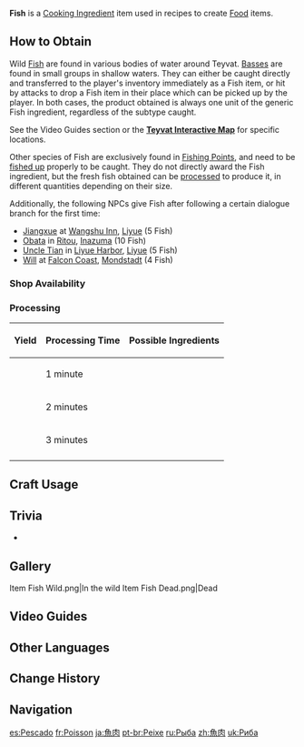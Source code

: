 {{About|the item|the Game System|Fishing}}
{{Item Infobox
|id          = 100084
|image       = Item Fish.png
|type        = Cooking Ingredients
|invCategory = Materials
|description = A fresh fillet of fish. Handled properly, it can make a rich dish.
|quality     = 1
|source1     = Dropped by
*[[Black-Back Bass]]
*[[Blue-Fin Bass]]
*[[Golden Bass]]
|source2     = {{Sold By}}
|source3     = [[Processing]]
}}
'''Fish''' is a [[Cooking Ingredient]] item used in recipes to create [[Food]] items.

==How to Obtain==
Wild [[:Category:Fish|Fish]] are found in various bodies of water around Teyvat. [[:Category:Bass|Basses]] are found in small groups in shallow waters. They can either be caught directly and transferred to the player's inventory immediately as a Fish item, or hit by attacks to drop a Fish item in their place which can be picked up by the player. In both cases, the product obtained is always one unit of the generic Fish ingredient, regardless of the subtype caught.

See the Video Guides section or the '''[https://webstatic-sea.mihoyo.com/app/ys-map-sea/index.html#/map/2?shown_types=122 Teyvat Interactive Map]''' for specific locations.

Other species of Fish are exclusively found in [[Fishing/Fishing Points|Fishing Points]], and need to be [[Fishing|fished up]] properly to be caught. They do not directly award the Fish ingredient, but the fresh fish obtained can be [[Processing|processed]] to produce it, in different quantities depending on their size.

Additionally, the following NPCs give Fish after following a certain dialogue branch for the first time:
*[[Jiangxue]] at [[Wangshu Inn]], [[Liyue]] (5 Fish)
*[[Obata]] in [[Ritou]], [[Inazuma]] (10 Fish)
*[[Uncle Tian]] in [[Liyue Harbor]], [[Liyue]] (5 Fish)
*[[Will]] at [[Falcon Coast]], [[Mondstadt]] (4 Fish)

===Shop Availability===
{{Shop Availability}}

===Processing===
{|class="article-table"
! Yield !! Processing Time !! Possible Ingredients
|-
|{{Card|Fish|1}}
|1 minute
|{{Card|Medaka|1}}{{Card|Glaze Medaka|1}}{{Card|Sweet-Flower Medaka|1}}{{Card|Aizen Medaka|1}}{{Card|Dawncatcher|1}}{{Card|Crystalfish|1}}
|-
|{{Card|Fish|2}}
|2 minutes
|{{Card|Lunged Stickleback|1}}{{Card|Betta|1}}{{Card|Venomspine Fish|1}}{{Card|Akai Maou|1}}{{Card|Snowstrider|1}}{{Card|Brown Shirakodai|1}}{{Card|Tea-Colored Shirakodai|1}}{{Card|Abiding Angelfish|1}}{{Card|Raimei Angelfish|1}}
|-
|{{Card|Fish|3}}
|3 minutes
|{{Card|Golden Koi|1}}{{Card|Rusty Koi|1}}{{Card|Bitter Pufferfish|1}}{{Card|Pufferfish|1}}{{Card|Divda Ray|1}}{{Card|Formalo Ray|1}}
|-
|}
<!-- The above table looks better, but the {{Recipe}} template usage below is needed for DPL usage for pages like [[Processing]] and other templates like {{Craft Usage}}. The "hidden" and "mobileHide" classes hide the content from both mobile and desktop. -->
<div class="hidden mobileHide">
{{Recipe|type=Processing|time=1|yield=1|Medaka=1|sort=Medaka}}
{{Recipe|type=Processing|time=1|yield=1|Glaze Medaka=1|sort=Glaze Medaka}}
{{Recipe|type=Processing|time=1|yield=1|Sweet-Flower Medaka=1|sort=Sweet-Flower Medaka}}
{{Recipe|type=Processing|time=1|yield=1|Aizen Medaka=1|sort=Aizen Medaka}}
{{Recipe|type=Processing|time=1|yield=1|Dawncatcher=1|sort=Dawncatcher}}
{{Recipe|type=Processing|time=1|yield=1|Crystalfish=1|sort=Crystalfish}}

{{Recipe|type=Processing|time=2|yield=2|Lunged Stickleback=1|sort=Lunged Stickleback}}
{{Recipe|type=Processing|time=2|yield=2|Betta=1|sort=Betta}}
{{Recipe|type=Processing|time=2|yield=2|Venomspine Fish=1|sort=Venomspine Fish}}
{{Recipe|type=Processing|time=2|yield=2|Akai Maou=1|sort=Akai Maou}}
{{Recipe|type=Processing|time=2|yield=2|Snowstrider=1|sort=Snowstrider}}
{{Recipe|type=Processing|time=2|yield=2|Brown Shirakodai=1|sort=Brown Shirakodai}}
{{Recipe|type=Processing|time=2|yield=2|Tea-Colored Shirakodai=1|sort=Tea-Colored Shirakodai}}
{{Recipe|type=Processing|time=2|yield=2|Purple Shirakodai=1|sort=Purple Shirakodai}}
{{Recipe|type=Processing|time=2|yield=2|Abiding Angelfish=1|sort=Abiding Angelfish}}
{{Recipe|type=Processing|time=2|yield=2|Raimei Angelfish=1|sort=Raimei Angelfish}}
{{Recipe|type=Processing|time=2|yield=2|Lazurite Axe Marlin=1|sort=Lazurite Axe Marlin}}
{{Recipe|type=Processing|time=2|yield=2|Halcyon Jade Axe Marlin=1|sort=Halcyon Jade Axe Marlin}}
{{Recipe|type=Processing|time=2|yield=2|Sandstorm Angler=1|sort=Sandstorm Angler}}
{{Recipe|type=Processing|time=2|yield=2|True Fruit Angler=1|sort=True Fruit Angler}}
{{Recipe|type=Processing|time=2|yield=2|Sunset Cloud Angler=1|sort=Sunset Cloud Angler}}
{{Recipe|type=Processing|time=2|yield=2|Peach of the Deep Waves=1|sort=Peach of the Deep Waves}}

{{Recipe|type=Processing|time=3|yield=3|Golden Koi=1|sort=Golden Koi}}
{{Recipe|type=Processing|time=3|yield=3|Rusty Koi=1|sort=Rusty Koi}}
{{Recipe|type=Processing|time=3|yield=3|Pufferfish=1|sort=Pufferfish}}
{{Recipe|type=Processing|time=3|yield=3|Bitter Pufferfish=1|sort=Bitter Pufferfish}}
{{Recipe|type=Processing|time=3|yield=3|Divda Ray=1|sort=Divda Ray}}
{{Recipe|type=Processing|time=3|yield=3|Formalo Ray=1|sort=Formalo Ray}}
</div>

==Craft Usage==
{{Craft Usage}}

==Trivia==
* {{Related Items|type=variant}}

==Gallery==
<gallery>
Item Fish Wild.png|In the wild
Item Fish Dead.png|Dead
</gallery>

==Video Guides==
{{EVT
|video1   = https://youtu.be/wzdd4o-M3IU
|caption1 = Farm Guide (Mondstadt)

|video2   = https://youtu.be/zLIpZ_v62m8
|caption2 = Farm Guide (Mondstadt, Liyue and Inazuma)
}}

==Other Languages==
{{Other Languages
|default_hidden = 1
|en      = Fish
|zhs     = 鱼肉
|zhs_rm  = Yúròu
|zht     = 魚肉
|zht_rm  = Yúròu
|ja      = 魚肉
|ja_rm   = Gyoniku
|ko      = 생선 살코기
|ko_rm   = Saengseon Salkogi
|es      = Pescado
|fr      = Poisson
|ru      = Рыба
|th      = Fish
|vi      = Thịt Cá
|de      = Fisch
|id      = Fish
|pt      = Peixe
|tr      = Balık
|it      = Pesce
}}

==Change History==
{{Change History|1.0}}

==Navigation==
{{Material Navbox|type=Crafting Materials}}

[[es:Pescado]]
[[fr:Poisson]]
[[ja:魚肉]]
[[pt-br:Peixe]]
[[ru:Рыба]]
[[zh:魚肉]]
[[uk:Риба]]